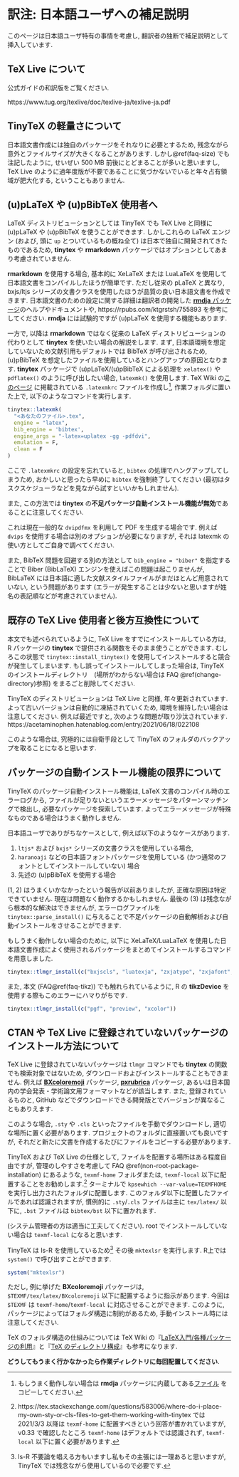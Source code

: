 # 訳注: 日本語ユーザへの補足説明 {#addendum-ja}

:::{.infobox .important data-latex="{important}"}

このページは日本語ユーザ特有の事情を考慮し, 翻訳者の独断で補足説明として挿入しています.

:::

## TeX Live について

公式ガイドの和訳版をご覧ください.

https://www.tug.org/texlive/doc/texlive-ja/texlive-ja.pdf

## TinyTeX の軽量さについて

日本語文書作成には独自のパッケージをそれなりに必要とするため, 残念ながら意外とファイルサイズが大きくなることがあります. しかし\@ref(faq-size) でも注記したように, せいぜい 500 MB 前後にとどまることが多いと思いますし, TeX Live のように過年度版が不要であることに気づかないでいると年々占有領域が肥大化する, ということもありません. 

## (u)pLaTeX や (u)pBibTeX 使用者へ

LaTeX ディストリビューションとしては TinyTeX でも TeX Live と同様に (u)pLaTeX や (u)pBibTeX を使うことができます. しかしこれらの LaTeX エンジン (および, 頭に `up` とついているもの概ね全て) は日本で独自に開発されてきたものであるため, **tinytex** や **rmarkdown** パッケージではオプションとしてあまり考慮されていません. 

**rmarkdown** を使用する場合, 基本的に XeLaTeX または LuaLaTeX を使用して日本語文書をコンパイルしたほうが簡単です. ただし従来の pLaTeX と異なり, bxjs/ltjs シリーズの文書クラスを使用したほうが品質の良い日本語文書を作成できます. 日本語文書のための設定に関する詳細は翻訳者の開発した [**rmdja** パッケージ](https://github.com/Gedevan-Aleksizde/rmdja)のヘルプやドキュメントや, https://rpubs.com/ktgrstsh/755893 を参考にしてください. **rmdja** には試験的ですが (u)pLaTeX を使用する機能もあります.

一方で, 以降は **rmarkdown** ではなく従来の LaTeX ディストリビューションの代わりとして **tinytex** を使いたい場合の解説をします. まず, 日本語環境を想定していないため文献引用もデフォルトでは BibTeX が呼び出されるため, (u)pBibTeX を想定したファイルを使用しているとハングアップの原因となります. **tinytex** パッケージで (u)pLaTeX/(u)pBibTeX による処理を `xelatex()` や `pdflatex()` のように呼び出したい場合, `latexmk()` を使用します. TeX Wiki の[このページ](https://texwiki.texjp.org/?Latexmk) に掲載されている `.latexmkrc` ファイルを作成し^[もしうまく動作しない場合は **rmdja** パッケージに内蔵してある[ファイル](https://github.com/Gedevan-Aleksizde/rmdja/blob/master/inst/resources/latexmk/.latexmkrc) をコピーしてください.], 作業フォルダに置いた上で, 以下のようなコマンドを実行します.

```r
tinytex::latexmk(
  "<あなたのファイル>.tex",
  engine = "latex",
  bib_engine = 'bibtex',
  engine_args = "-latex=uplatex -gg -pdfdvi",
  emulation = F,
  clean = F
)
```

ここで `.latexmkrc` の設定を忘れていると, `bibtex` の処理でハングアップしてしまうため, おかしいと思ったら早めに `bibtex` を強制終了してください (最初はタスクスケジューラなどを見ながら試すといいかもしれません).

また, この方法では **tinytex** の**不足パッケージ自動インストール機能が無効**であることに注意してください.

これは現在一般的な `dvipdfmx` を利用して PDF を生成する場合です. 例えば `dvips` を使用する場合は別のオプションが必要になりますが, それは latexmk の使い方としてご自身で調べてください.

また, BibTeX 問題を回避する別の方法として `bib_engine = "biber"` を指定することで Biber (BibLaTeX) エンジンを使えばこの問題は起こりませんが, BibLaTeX には日本語に適した文献スタイルファイルがまだほとんど用意されていない, という問題があります (エラーが発生することは少ないと思いますが姓名の表記順などが考慮されていません).

## 既存の TeX Live 使用者と後方互換性について

本文でも述べられているように, TeX Live をすでにインストールしている方は, R パッケージの **tinytex** で提供される関数をそのまま使うことができます. むしろこの状態で `tinytex::install_tinytex()` を使用してインストールすると競合が発生してしまいます. もし誤ってインストールしてしまった場合は, TinyTeX のインストールディレクトリ　(場所がわからない場合は FAQ \@ref(change-directory)参照) をまるごと削除してください.

TinyTeX のディストリビューションは TeX Live と同様, 年々更新されています. よって古いバージョンは自動的に凍結されていくため, 環境を維持したい場合は注意してください. 例えば最近ですと, 次のような問題が取り沙汰されています. https://acetaminophen.hatenablog.com/entry/2021/06/18/022108

このような場合は, 究極的には自衛手段として TinyTeX のフォルダのバックアップを取ることになると思います. 

## パッケージの自動インストール機能の限界について

TinyTeX のパッケージ自動インストール機能は, LaTeX 文書のコンパイル時のエラーログから, ファイルが足りないというエラーメッセージをパターンマッチングで検出し, 必要なパッケージを探索しています. よってエラーメッセージが特殊なものである場合はうまく動作しません.

日本語ユーザでありがちなケースとして, 例えば以下のようなケースがあります.

1. `ltjs*` および `bxjs*` シリーズの文書クラスを使用している場合,
1. `haranoaji` などの日本語フォントパッケージを使用している (かつ通常のフォントとしてインストールしていない) 場合
1. 先述の (u)pBibTeX を使用する場合

(1, 2) はうまくいかなかったという報告が以前ありましたが, 正確な原因は特定できていません. 現在は問題なく動作するかもしれません. 最後の (3) は残念ながら根本的な解決はできませんが, エラーログファイルを `tinytex::parse_install()` に与えることで不足パッケージの自動解析および自動インストールをさせることができます.

もしうまく動作しない場合のために, 以下に XeLaTeX/LuaLaTeX を使用した日本語文書作成によく使用されるパッケージをまとめてインストールするコマンドを用意しました.

```r
tinytex::tlmgr_install(c("bxjscls", "luatexja", "zxjatype", "zxjafont", "haranoaji", "jlreq"))
```

また, 本文 (FAQ\@ref(faq-tikz)) でも触れられているように, R の **tikzDevice** を使用する際もこのエラーにハマりがちです.

```r
tinytex::tlmgr_install(c("pgf", "preview", "xcolor"))
```

## CTAN や TeX Live に登録されていないパッケージのインストール方法について

TeX Live に登録されていないパッケージは `tlmgr` コマンドでも **tinytex** の関数でも検索対象ではないため, ダウンロードおよびインストールすることもできません. 例えば [**BXcoloremoji**](https://github.com/zr-tex8r/BXcoloremoji) パッケージ, [**pxrubrica**](https://github.com/zr-tex8r/PXrubrica) パッケージ, あるいは日本国内の学会発表・学術論文用フォーマットなどが該当します. また, 登録されているものと, GitHub などでダウンロードできる開発版とでバージョンが異なることもありえます.

このような場合, `.sty` や `.cls` といったファイルを手動でダウンロードし, 適切な場所に置く必要があります. プロジェクトのフォルダに直接置いても良いですが, それだと新たに文書を作成するたびにファイルをコピーする必要があります.

TinyTeX および TeX Live の仕様として, ファイルを配置する場所はある程度自由ですが, 管理のしやすさを考慮して FAQ \@ref(non-root-package-installation) にあるような, `texmf-home` フォルダまたは, `texmf-local` 以下に配置することをお勧めします.^[https://tex.stackexchange.com/questions/583006/where-do-i-place-my-own-sty-or-cls-files-to-get-them-working-with-tinytex では 2021/3/3 以降は `texmf-home` に配置すべきという回答が書かれていますが, v0.33 で確認したところ `texmf-home` はデフォルトでは認識されず, `texmf-local` 以下に置く必要があります.] ターミナルで `kpsewhich --var-value=TEXMFHOME` を実行し出力されたフォルダに配置します. このフォルダ以下に配置したファイルであれば認識されますが, 慣例的に `.sty`/`.cls` ファイルは主に `tex/latex/` 以下に, `.bst` ファイルは `bibtex/bst` 以下に置かれます.

 (システム管理者の方は適当に工夫してください). root でインストールしていない場合は `texmf-local` になると思います.

TinyTeX は ls-R を使用しているため[^ls-r] その後 `mktexlsr` を実行します. R上では `system()` で呼び出すことができます.

[^ls-r]: ls-R 不要論を唱える方もいますし私もその主張には一理あると思いますが, TinyTeX では残念ながら使用しているので必要です.

```r
system("mktexlsr")
```

ただし, 例に挙げた **BXcoloremoji** パッケージは, `$TEXMF/tex/latex/BXcoloremoji` 以下に配置するように指示があります. 今回は `$TEXMF` は `texmf-home`/`texmf-local` に対応させることができます. このように, パッケージによってはフォルダ構造に制約があるため, 手動インストール時には注意してください.

TeX のフォルダ構造の仕組みについては TeX Wiki の『[LaTeX入門/各種パッケージの利用](https://texwiki.texjp.org/?LaTeX%E5%85%A5%E9%96%80%2F%E5%90%84%E7%A8%AE%E3%83%91%E3%83%83%E3%82%B1%E3%83%BC%E3%82%B8%E3%81%AE%E5%88%A9%E7%94%A8)』と『[TeX のディレクトリ構成](https://texwiki.texjp.org/?TeX%20%E3%81%AE%E3%83%87%E3%82%A3%E3%83%AC%E3%82%AF%E3%83%88%E3%83%AA%E6%A7%8B%E6%88%90)』も参考になります.

**どうしてもうまく行かなかったら作業ディレクトリに毎回配置してください**.
